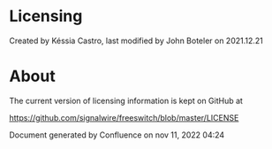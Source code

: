 
# Licensing 

 Created by  Késsia Castro, last modified by  John Boteler on 2021.12.21

# About

The current version of licensing information is kept on GitHub at

<https://github.com/signalwire/freeswitch/blob/master/LICENSE>

  
Document generated by Confluence on nov 11, 2022 04:24
